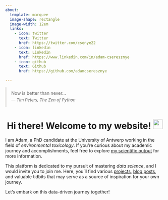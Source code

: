 ```yaml
---
about:
  template: marquee
  image-shape: rectangle
  image-width: 12em
  links:
    - icon: twitter
      text: Twitter
      href: https://twitter.com/csenye22
    - icon: linkedin
      text: LinkedIn
      href: https://www.linkedin.com/in/adam-cseresznye
    - icon: github
      text: Github
      href: https://github.com/adamcseresznye

---
```


<html>
<head>
  <style>
    blockquote {
      border-left: 4px solid #E5E4E2;
      padding: 15px;
      margin: 0;
      font-size: 14px;
    }

    blockquote p {
      margin: 0;
      line-height: 0.5;
    }

    blockquote footer {
      text-align: left;
      margin-top: 10px;
      font-style: italic;
      font-size: 13px;
    }
  </style>
</head>
<body>
  <blockquote>
    <p>Now is better than never...</p>
    <footer>— Tim Peters, <cite>The Zen of Python</cite></footer>
  </blockquote>
</body>
</html>


<h1 style="text-align: center;">Hi there! Welcome to my website! <img src="https://media.giphy.com/media/hvRJCLFzcasrR4ia7z/giphy.gif" width="30px"/> </h1> 


I am Adam, a PhD candidate at the University of Antwerp working in the field of *environmental toxicology*. If you're curious about my academic journey and accomplishments, feel free to explore [my scientific output](https://adamcseresznye.github.io/blog/scientific_output.html) for more information.

This platform is dedicated to my pursuit of mastering *data science*, and I would invite you to join me. Here, you'll find various [projects](https://adamcseresznye.github.io/blog/projects.html), [blog posts](https://adamcseresznye.github.io/blog/articles.html), and valuable tidbits that may serve as a source of inspiration for your own journey. 

Let's embark on this data-driven journey together!
